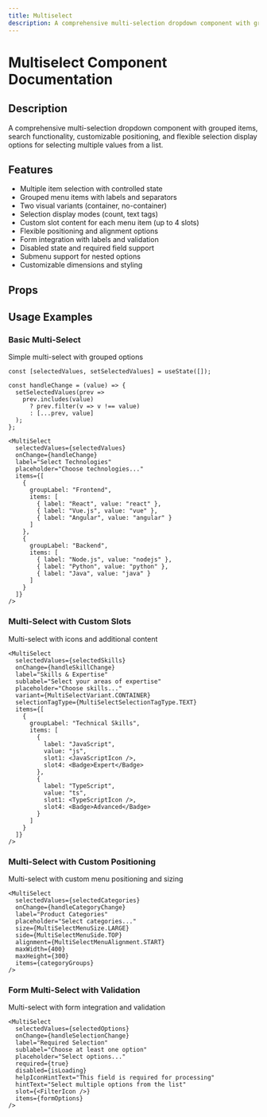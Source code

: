 ```yaml
---
title: Multiselect
description: A comprehensive multi-selection dropdown component with grouped items, search functionality, customizable positioning, and flexible selection display options for selecting multiple values from a list.
---
```



# Multiselect Component Documentation

## Description
A comprehensive multi-selection dropdown component with grouped items, search functionality, customizable positioning, and flexible selection display options for selecting multiple values from a list.

## Features
- Multiple item selection with controlled state
- Grouped menu items with labels and separators
- Two visual variants (container, no-container)
- Selection display modes (count, text tags)
- Custom slot content for each menu item (up to 4 slots)
- Flexible positioning and alignment options
- Form integration with labels and validation
- Disabled state and required field support
- Submenu support for nested options
- Customizable dimensions and styling

## Props

<BlendTypeTable componentMeta={multiselectMeta} />

## Usage Examples

### Basic Multi-Select
Simple multi-select with grouped options

```tsx
const [selectedValues, setSelectedValues] = useState([]);

const handleChange = (value) => {
  setSelectedValues(prev => 
    prev.includes(value) 
      ? prev.filter(v => v !== value)
      : [...prev, value]
  );
};

<MultiSelect
  selectedValues={selectedValues}
  onChange={handleChange}
  label="Select Technologies"
  placeholder="Choose technologies..."
  items={[
    {
      groupLabel: "Frontend",
      items: [
        { label: "React", value: "react" },
        { label: "Vue.js", value: "vue" },
        { label: "Angular", value: "angular" }
      ]
    },
    {
      groupLabel: "Backend", 
      items: [
        { label: "Node.js", value: "nodejs" },
        { label: "Python", value: "python" },
        { label: "Java", value: "java" }
      ]
    }
  ]}
/>
```

### Multi-Select with Custom Slots
Multi-select with icons and additional content

```tsx
<MultiSelect
  selectedValues={selectedSkills}
  onChange={handleSkillChange}
  label="Skills & Expertise"
  sublabel="Select your areas of expertise"
  placeholder="Choose skills..."
  variant={MultiSelectVariant.CONTAINER}
  selectionTagType={MultiSelectSelectionTagType.TEXT}
  items={[
    {
      groupLabel: "Technical Skills",
      items: [
        { 
          label: "JavaScript", 
          value: "js",
          slot1: <JavaScriptIcon />,
          slot4: <Badge>Expert</Badge>
        },
        { 
          label: "TypeScript", 
          value: "ts",
          slot1: <TypeScriptIcon />,
          slot4: <Badge>Advanced</Badge>
        }
      ]
    }
  ]}
/>
```

### Multi-Select with Custom Positioning
Multi-select with custom menu positioning and sizing

```tsx
<MultiSelect
  selectedValues={selectedCategories}
  onChange={handleCategoryChange}
  label="Product Categories"
  placeholder="Select categories..."
  size={MultiSelectMenuSize.LARGE}
  side={MultiSelectMenuSide.TOP}
  alignment={MultiSelectMenuAlignment.START}
  maxWidth={400}
  maxHeight={300}
  items={categoryGroups}
/>
```

### Form Multi-Select with Validation
Multi-select with form integration and validation

```tsx
<MultiSelect
  selectedValues={selectedOptions}
  onChange={handleSelectionChange}
  label="Required Selection"
  sublabel="Choose at least one option"
  placeholder="Select options..."
  required={true}
  disabled={isLoading}
  helpIconHintText="This field is required for processing"
  hintText="Select multiple options from the list"
  slot={<FilterIcon />}
  items={formOptions}
/>
```


